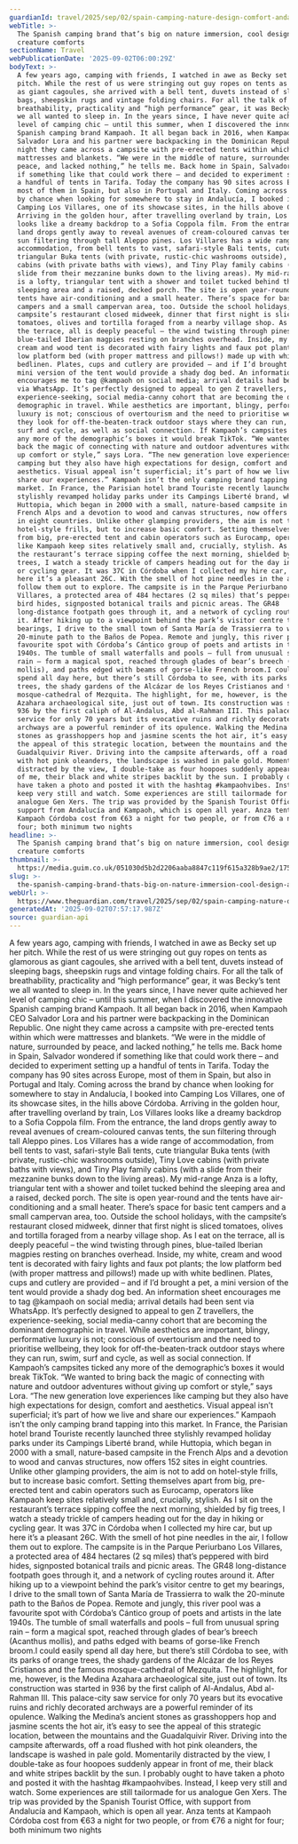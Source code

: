 ```yaml
---
guardianId: travel/2025/sep/02/spain-camping-nature-design-comfort-andalucia
webTitle: >-
  The Spanish camping brand that’s big on nature immersion, cool design and
  creature comforts
sectionName: Travel
webPublicationDate: '2025-09-02T06:00:29Z'
bodyText: >-
  A few years ago, camping with friends, I watched in awe as Becky set up her
  pitch. While the rest of us were stringing out guy ropes on tents as glamorous
  as giant cagoules, she arrived with a bell tent, duvets instead of sleeping
  bags, sheepskin rugs and vintage folding chairs. For all the talk of
  breathability, practicality and “high performance” gear, it was Becky’s tent
  we all wanted to sleep in. In the years since, I have never quite achieved her
  level of camping chic – until this summer, when I discovered the innovative
  Spanish camping brand Kampaoh. It all began back in 2016, when Kampaoh CEO
  Salvador Lora and his partner were backpacking in the Dominican Republic. One
  night they came across a campsite with pre-erected tents within which were
  mattresses and blankets. “We were in the middle of nature, surrounded by
  peace, and lacked nothing,” he tells me. Back home in Spain, Salvador wondered
  if something like that could work there – and decided to experiment setting up
  a handful of tents in Tarifa. Today the company has 90 sites across Europe,
  most of them in Spain, but also in Portugal and Italy. Coming across the brand
  by chance when looking for somewhere to stay in Andalucía, I booked into
  Camping Los Villares, one of its showcase sites, in the hills above Córdoba.
  Arriving in the golden hour, after travelling overland by train, Los Villares
  looks like a dreamy backdrop to a Sofia Coppola film. From the entrance, the
  land drops gently away to reveal avenues of cream-coloured canvas tents, the
  sun filtering through tall Aleppo pines. Los Villares has a wide range of
  accommodation, from bell tents to vast, safari-style Bali tents, cute
  triangular Buka tents (with private, rustic-chic washrooms outside), Tiny Love
  cabins (with private baths with views), and Tiny Play family cabins (with a
  slide from their mezzanine bunks down to the living areas). My mid-range Anza
  is a lofty, triangular tent with a shower and toilet tucked behind the
  sleeping area and a raised, decked porch. The site is open year-round and the
  tents have air-conditioning and a small heater. There’s space for basic tent
  campers and a small campervan area, too. Outside the school holidays, with the
  campsite’s restaurant closed midweek, dinner that first night is sliced
  tomatoes, olives and tortilla foraged from a nearby village shop. As I eat on
  the terrace, all is deeply peaceful – the wind twisting through pines,
  blue-tailed Iberian magpies resting on branches overhead. Inside, my white,
  cream and wood tent is decorated with fairy lights and faux pot plants; the
  low platform bed (with proper mattress and pillows!) made up with white
  bedlinen. Plates, cups and cutlery are provided – and if I’d brought a pet, a
  mini version of the tent would provide a shady dog bed. An information sheet
  encourages me to tag @kampaoh on social media; arrival details had been sent
  via WhatsApp. It’s perfectly designed to appeal to gen Z travellers, the
  experience-seeking, social media-canny cohort that are becoming the dominant
  demographic in travel. While aesthetics are important, blingy, performative
  luxury is not; conscious of overtourism and the need to prioritise wellbeing,
  they look for off-the-beaten-track outdoor stays where they can run, swim,
  surf and cycle, as well as social connection. If Kampaoh’s campsites ticked
  any more of the demographic’s boxes it would break TikTok. “We wanted to bring
  back the magic of connecting with nature and outdoor adventures without giving
  up comfort or style,” says Lora. “The new generation love experiences like
  camping but they also have high expectations for design, comfort and
  aesthetics. Visual appeal isn’t superficial; it’s part of how we live and
  share our experiences.” Kampaoh isn’t the only camping brand tapping into this
  market. In France, the Parisian hotel brand Touriste recently launched three
  stylishly revamped holiday parks under its Campings Liberté brand, while
  Huttopia, which began in 2000 with a small, nature-based campsite in the
  French Alps and a devotion to wood and canvas structures, now offers 152 sites
  in eight countries. Unlike other glamping providers, the aim is not to add on
  hotel-style frills, but to increase basic comfort. Setting themselves apart
  from big, pre-erected tent and cabin operators such as Eurocamp, operators
  like Kampaoh keep sites relatively small and, crucially, stylish. As I sit on
  the restaurant’s terrace sipping coffee the next morning, shielded by fig
  trees, I watch a steady trickle of campers heading out for the day in hiking
  or cycling gear. It was 37C in Córdoba when I collected my hire car, but up
  here it’s a pleasant 26C. With the smell of hot pine needles in the air, I
  follow them out to explore. The campsite is in the Parque Periurbano Los
  Villares, a protected area of 484 hectares (2 sq miles) that’s peppered with
  bird hides, signposted botanical trails and picnic areas. The GR48
  long-distance footpath goes through it, and a network of cycling routes around
  it. After hiking up to a viewpoint behind the park’s visitor centre to get my
  bearings, I drive to the small town of Santa María de Trassierra to walk the
  20-minute path to the Baños de Popea. Remote and jungly, this river pool was a
  favourite spot with Córdoba’s Cántico group of poets and artists in the late
  1940s. The tumble of small waterfalls and pools – full from unusual spring
  rain – form a magical spot, reached through glades of bear’s breech (Acanthus
  mollis), and paths edged with beams of gorse-like French broom.I could easily
  spend all day here, but there’s still Córdoba to see, with its parks of orange
  trees, the shady gardens of the Alcázar de los Reyes Cristianos and the famous
  mosque-cathedral of Mezquita. The highlight, for me, however, is the Medina
  Azahara archaeological site, just out of town. Its construction was started in
  936 by the first caliph of Al-Andalus, Abd al-Rahman III. This palace-city saw
  service for only 70 years but its evocative ruins and richly decorated
  archways are a powerful reminder of its opulence. Walking the Medina’s ancient
  stones as grasshoppers hop and jasmine scents the hot air, it’s easy to see
  the appeal of this strategic location, between the mountains and the
  Guadalquivir River. Driving into the campsite afterwards, off a road flushed
  with hot pink oleanders, the landscape is washed in pale gold. Momentarily
  distracted by the view, I double-take as four hoopoes suddenly appear in front
  of me, their black and white stripes backlit by the sun. I probably ought to
  have taken a photo and posted it with the hashtag #kampaohvibes. Instead, I
  keep very still and watch. Some experiences are still tailormade for us
  analogue Gen Xers. The trip was provided by the Spanish Tourist Office, with
  support from Andalucía and Kampaoh, which is open all year. Anza tents at
  Kampaoh Córdoba cost from €63 a night for two people, or from €76 a night for
  four; both minimum two nights
headline: >-
  The Spanish camping brand that’s big on nature immersion, cool design and
  creature comforts
thumbnail: >-
  https://media.guim.co.uk/051030d5b2d2206aaba8847c119f615a328b9ae2/175_0_1667_1333/500.jpg
slug: >-
  the-spanish-camping-brand-thats-big-on-nature-immersion-cool-design-and-creature-comforts
webUrl: >-
  https://www.theguardian.com/travel/2025/sep/02/spain-camping-nature-design-comfort-andalucia
generatedAt: '2025-09-02T07:57:17.987Z'
source: guardian-api
---
```

A few years ago, camping with friends, I watched in awe as Becky set up her pitch. While the rest of us were stringing out guy ropes on tents as glamorous as giant cagoules, she arrived with a bell tent, duvets instead of sleeping bags, sheepskin rugs and vintage folding chairs. For all the talk of breathability, practicality and “high performance” gear, it was Becky’s tent we all wanted to sleep in. In the years since, I have never quite achieved her level of camping chic – until this summer, when I discovered the innovative Spanish camping brand Kampaoh. It all began back in 2016, when Kampaoh CEO Salvador Lora and his partner were backpacking in the Dominican Republic. One night they came across a campsite with pre-erected tents within which were mattresses and blankets. “We were in the middle of nature, surrounded by peace, and lacked nothing,” he tells me. Back home in Spain, Salvador wondered if something like that could work there – and decided to experiment setting up a handful of tents in Tarifa. Today the company has 90 sites across Europe, most of them in Spain, but also in Portugal and Italy. Coming across the brand by chance when looking for somewhere to stay in Andalucía, I booked into Camping Los Villares, one of its showcase sites, in the hills above Córdoba. Arriving in the golden hour, after travelling overland by train, Los Villares looks like a dreamy backdrop to a Sofia Coppola film. From the entrance, the land drops gently away to reveal avenues of cream-coloured canvas tents, the sun filtering through tall Aleppo pines. Los Villares has a wide range of accommodation, from bell tents to vast, safari-style Bali tents, cute triangular Buka tents (with private, rustic-chic washrooms outside), Tiny Love cabins (with private baths with views), and Tiny Play family cabins (with a slide from their mezzanine bunks down to the living areas). My mid-range Anza is a lofty, triangular tent with a shower and toilet tucked behind the sleeping area and a raised, decked porch. The site is open year-round and the tents have air-conditioning and a small heater. There’s space for basic tent campers and a small campervan area, too. Outside the school holidays, with the campsite’s restaurant closed midweek, dinner that first night is sliced tomatoes, olives and tortilla foraged from a nearby village shop. As I eat on the terrace, all is deeply peaceful – the wind twisting through pines, blue-tailed Iberian magpies resting on branches overhead. Inside, my white, cream and wood tent is decorated with fairy lights and faux pot plants; the low platform bed (with proper mattress and pillows!) made up with white bedlinen. Plates, cups and cutlery are provided – and if I’d brought a pet, a mini version of the tent would provide a shady dog bed. An information sheet encourages me to tag @kampaoh on social media; arrival details had been sent via WhatsApp. It’s perfectly designed to appeal to gen Z travellers, the experience-seeking, social media-canny cohort that are becoming the dominant demographic in travel. While aesthetics are important, blingy, performative luxury is not; conscious of overtourism and the need to prioritise wellbeing, they look for off-the-beaten-track outdoor stays where they can run, swim, surf and cycle, as well as social connection. If Kampaoh’s campsites ticked any more of the demographic’s boxes it would break TikTok. “We wanted to bring back the magic of connecting with nature and outdoor adventures without giving up comfort or style,” says Lora. “The new generation love experiences like camping but they also have high expectations for design, comfort and aesthetics. Visual appeal isn’t superficial; it’s part of how we live and share our experiences.” Kampaoh isn’t the only camping brand tapping into this market. In France, the Parisian hotel brand Touriste recently launched three stylishly revamped holiday parks under its Campings Liberté brand, while Huttopia, which began in 2000 with a small, nature-based campsite in the French Alps and a devotion to wood and canvas structures, now offers 152 sites in eight countries. Unlike other glamping providers, the aim is not to add on hotel-style frills, but to increase basic comfort. Setting themselves apart from big, pre-erected tent and cabin operators such as Eurocamp, operators like Kampaoh keep sites relatively small and, crucially, stylish. As I sit on the restaurant’s terrace sipping coffee the next morning, shielded by fig trees, I watch a steady trickle of campers heading out for the day in hiking or cycling gear. It was 37C in Córdoba when I collected my hire car, but up here it’s a pleasant 26C. With the smell of hot pine needles in the air, I follow them out to explore. The campsite is in the Parque Periurbano Los Villares, a protected area of 484 hectares (2 sq miles) that’s peppered with bird hides, signposted botanical trails and picnic areas. The GR48 long-distance footpath goes through it, and a network of cycling routes around it. After hiking up to a viewpoint behind the park’s visitor centre to get my bearings, I drive to the small town of Santa María de Trassierra to walk the 20-minute path to the Baños de Popea. Remote and jungly, this river pool was a favourite spot with Córdoba’s Cántico group of poets and artists in the late 1940s. The tumble of small waterfalls and pools – full from unusual spring rain – form a magical spot, reached through glades of bear’s breech (Acanthus mollis), and paths edged with beams of gorse-like French broom.I could easily spend all day here, but there’s still Córdoba to see, with its parks of orange trees, the shady gardens of the Alcázar de los Reyes Cristianos and the famous mosque-cathedral of Mezquita. The highlight, for me, however, is the Medina Azahara archaeological site, just out of town. Its construction was started in 936 by the first caliph of Al-Andalus, Abd al-Rahman III. This palace-city saw service for only 70 years but its evocative ruins and richly decorated archways are a powerful reminder of its opulence. Walking the Medina’s ancient stones as grasshoppers hop and jasmine scents the hot air, it’s easy to see the appeal of this strategic location, between the mountains and the Guadalquivir River. Driving into the campsite afterwards, off a road flushed with hot pink oleanders, the landscape is washed in pale gold. Momentarily distracted by the view, I double-take as four hoopoes suddenly appear in front of me, their black and white stripes backlit by the sun. I probably ought to have taken a photo and posted it with the hashtag #kampaohvibes. Instead, I keep very still and watch. Some experiences are still tailormade for us analogue Gen Xers. The trip was provided by the Spanish Tourist Office, with support from Andalucía and Kampaoh, which is open all year. Anza tents at Kampaoh Córdoba cost from €63 a night for two people, or from €76 a night for four; both minimum two nights
